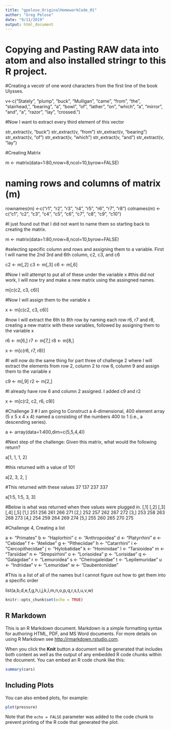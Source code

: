 ```yaml
---
title: "gpelose_OriginalHomeworkCode_01"
author: "Greg Pelose"
date: "9/11/2019"
output: html_document
---
```

# Copying and Pasting RAW data into atom and also installed stringr to this R project.

#Creating a vecotr of one word characters from the first line of the book Ulysses.

v<-c("Stately", "plump", "buck", "Mulligan", "came", "from", "the", "stairhead,", "bearing", "a", "bowl", "of", "lather", "on", "which", "a", "mirror", "and", "a", "razor", "lay", "crossed.")

#Now I want to extract every third element of this vector 

str_extract(v, "buck")
str_extract(v, "from")
str_extract(v, "bearing")
str_extract(v, "of")
str_extract(v, "which")
str_extract(v, "and")
str_extract(v, "lay")

#Creating Matrix 

m <- matrix(data=1:80,nrow=8,ncol=10,byrow=FALSE)

# naming rows and columns of matrix (m)

rownames(m) <-c("r1", "r2", "r3", "r4", "r5", "r6", "r7", "r8")
colnames(m) <-c("c1", "c2", "c3", "c4", "c5", "c6", "c7", "c8", "c9", "c10")

#I just found out that I did not want to name them so starting back to creating the matrix.

m <- matrix(data=1:80,nrow=8,ncol=10,byrow=FALSE)


#selecting specific column and rows and assigning them to a variable. First I will name the 2nd 3rd and 6th column, c2, c3, and c6 

c2 <- m[,2]
c3 <- m[,3]
c6 <- m[,6]

#Now I will attempt to put all of these under the variable x
#this did not work, I will now try and make a new matrix using the assingned names. 

m[c(c2, c3, c6)]

#Now I will assign them to the variable x

x <- m[c(c2, c3, c6)]

#now I will extract the 6th to 8th row by naming each row r6, r7 and r8, creating a new matrix with these variables, followed by assigning them to the variable x

r6 <- m[6,]
r7 <- m[7,]
r8 <- m[8,]

x <- m[c(r6, r7, r8)]

#I will now do the same thing for part three of challenge 2 where I will extract the elements from row 2, column 2 to row 6, column 9 and assign them to the variable x

c9 <- m[,9]
r2 <- m[2,]

#I already have row 6 and column 2 assigned. I added c9 and r2

x <- m[c(r2, c2, r6, c9)]

#Challenge 3 
# I am going to Construct a 4-dimensional, 400 element array (5 x 5 x 4 x 4) named a consisting of the numbers 400 to 1 (i.e., a descending series).

a <- array(data=1:400,dim=c(5,5,4,4))

#Next step of the challenge: Given this matrix, what would the following return?

a[1, 1, 1, 2]

#this returned with a value of 101

a[2, 3, 2, ]

#This returned with these values 37 137 237 337

a[1:5, 1:5, 3, 3]

#Below is what was returned when thee values were plugged in. 
[,1] [,2] [,3] [,4] [,5]
[1,]  251  256  261  266  271
[2,]  252  257  262  267  272
[3,]  253  258  263  268  273
[4,]  254  259  264  269  274
[5,]  255  260  265  270  275

#Challenge 4, Creating a list 

a <- "Primates"
b <- "Haplorhini"
c <- "Anthropoidea"
d <- "Platyrrhini"
e <- "Cebidae"
f <- "Atelidae"
g <- "Pitheciidae"
h <- "Catarrhini"
i <- "Cercopithecidae"
j <- "Hylobatidae"
k <- "Hominidae"
l <- "Tarsioidea"
m <- "Tarsiidae"
n <- "Strepsirhini"
o <- "Lorisoidea"
p <- "Lorisidae"
q <- "Galagidae"
r <- "Lemuroidea"
s <- "Cheirogaleidae"
t <- "Lepilemuridae"
u <- "Indriidae"
v <- "Lemuridae"
w <- "Daubentoniidae"

#This is a list of all of the names but I cannot figure out how to get them into a specific order

list(a,b,d,e,f,g,h,i,j,k,l,m,n,o,p,q,r,s,t,u,v,w)











```r
knitr::opts_chunk$set(echo = TRUE)
```

## R Markdown

This is an R Markdown document. Markdown is a simple formatting syntax for authoring HTML, PDF, and MS Word documents. For more details on using R Markdown see <http://rmarkdown.rstudio.com>.

When you click the **Knit** button a document will be generated that includes both content as well as the output of any embedded R code chunks within the document. You can embed an R code chunk like this:

```r
summary(cars)
```

## Including Plots

You can also embed plots, for example:

```r
plot(pressure)
```

Note that the `echo = FALSE` parameter was added to the code chunk to prevent printing of the R code that generated the plot.
